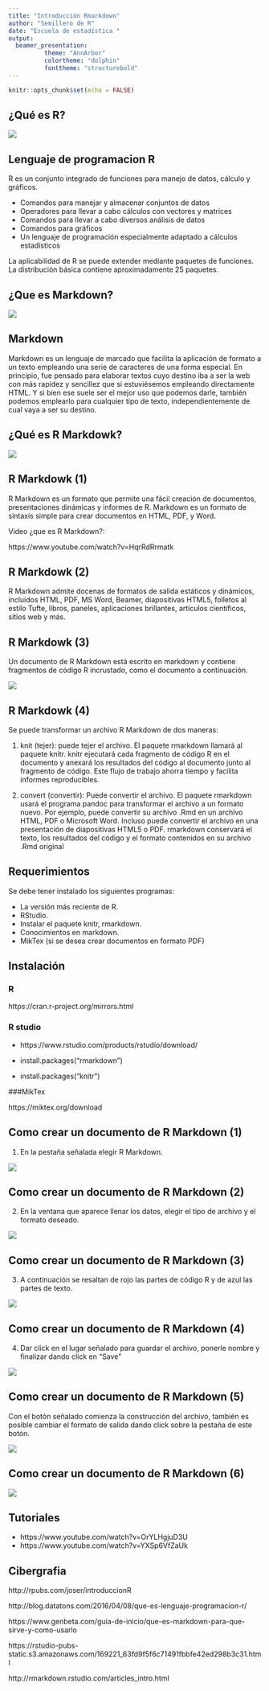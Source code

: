```yaml
---
title: "Introducción Rmarkdown"
author: "Semillero de R"
date: "Escuela de estadística "
output: 
  beamer_presentation:
          theme: "AnnArbor"
          colortheme: "dolphin"
          fonttheme: "structurebold"
---
```


```r
knitr::opts_chunk$set(echo = FALSE)
```
## ¿Qué es R?
![](R.jpg)

## Lenguaje de programacion R

R es un conjunto integrado de funciones para manejo de datos, cálculo y gráficos.

- Comandos para manejar y almacenar conjuntos de datos
- Operadores para llevar a cabo cálculos con vectores y matrices
- Comandos para llevar a cabo diversos análisis de datos
- Comandos para gráficos
- Un lenguaje de programación especialmente adaptado a cálculos estadísticos

La aplicabilidad de R se puede extender mediante paquetes de funciones. La distribución básica contiene aproximadamente 25 paquetes.

## ¿Que es Markdown?

![](M.jpg)

## Markdown

Markdown es un lenguaje de marcado que facilita la aplicación de formato a un texto empleando una serie de caracteres de una forma especial. En principio, fue pensado para elaborar textos cuyo destino iba a ser la web con más rapidez y sencillez que si estuviésemos empleando directamente HTML. Y si bien ese suele ser el mejor uso que podemos darle, también podemos emplearlo para cualquier tipo de texto, independientemente de cual vaya a ser su destino.

## ¿Qué es R Markdowk?

![](RM.jpg)

## R Markdowk (1)

R Markdown es un formato que permite una fácil creación de documentos, presentaciones dinámicas y informes de R. Markdown es un formato de sintaxis simple para crear documentos en HTML, PDF, y Word.

Video ¿que es R Markdown?:

https://www.youtube.com/watch?v=HqrRdRrmatk

## R Markdowk (2)

R Markdown admite docenas de formatos de salida estáticos y dinámicos, incluidos HTML, PDF, MS Word, Beamer, diapositivas HTML5, folletos al estilo Tufte, libros, paneles, aplicaciones brillantes, artículos científicos, sitios web y más.

## R Markdowk (3)

Un documento de R Markdown está escrito en markdown y contiene fragmentos de código R incrustado, como el documento a continuación.

![](img1.jpg)

## R Markdowk (4)

Se puede transformar un archivo R Markdown de dos maneras:

1. knit (tejer): puede tejer el archivo. El paquete rmarkdown llamará al paquete knitr. knitr ejecutará cada fragmento de código R en el documento y anexará los resultados del código al documento junto al fragmento de código. Este flujo de trabajo ahorra tiempo y facilita informes reproducibles.

2. convert (convertir): Puede convertir el archivo. El paquete rmarkdown usará el programa pandoc para transformar el archivo a un formato nuevo. Por ejemplo, puede convertir su archivo .Rmd en un archivo HTML, PDF o Microsoft Word. Incluso puede convertir el archivo en una presentación de diapositivas HTML5 o PDF. rmarkdown conservará el texto, los resultados del código y el formato contenidos en su archivo .Rmd original

## Requerimientos

Se debe tener instalado los siguientes programas:

- La versión más reciente de R.
- RStudio.
- Instalar el paquete knitr, rmarkdown.
- Conocimientos en markdown.
- MikTex (si se desea crear documentos en formato PDF)

## Instalación 

### R

https://cran.r-project.org/mirrors.html

### R studio

- https://www.rstudio.com/products/rstudio/download/

- install.packages("rmarkdown")

- install.packages("knitr")

###MikTex

https://miktex.org/download

## Como crear un documento de R Markdown (1)

1. En la pestaña señalada elegir R Markdown.

![](RM1.jpg)

## Como crear un documento de R Markdown (2)

2. En la ventana que aparece llenar los datos, elegir el tipo de archivo y el formato deseado.

![](RM2.jpg)

## Como crear un documento de R Markdown (3)

3. A continuación se resaltan de rojo las partes de código R y de azul las partes de texto.

![](RM4.jpg)

## Como crear un documento de R Markdown (4)

4. Dar click en el lugar señalado para guardar el archivo, ponerle nombre y finalizar dando click en "Save"

![](RM3.jpg)

## Como crear un documento de R Markdown (5)

Con el botón señalado comienza la construcción del archivo, también es posible cambiar el formato de salida dando click sobre la pestaña de este botón.

![](RM5.jpg)

## Como crear un documento de R Markdown (6)

![](RM6.jpg)

## Tutoriales

- https://www.youtube.com/watch?v=OrYLHgjuD3U
- https://www.youtube.com/watch?v=YXSp6VfZaUk



## Cibergrafia

http://rpubs.com/joser/introduccionR

http://blog.datatons.com/2016/04/08/que-es-lenguaje-programacion-r/

https://www.genbeta.com/guia-de-inicio/que-es-markdown-para-que-sirve-y-como-usarlo

https://rstudio-pubs-static.s3.amazonaws.com/169221_63fd9f5f6c71491fbbfe42ed298b3c31.html

http://rmarkdown.rstudio.com/articles_intro.html
